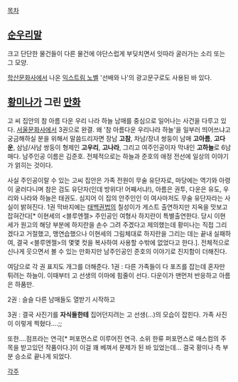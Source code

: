 [[목차]]
== [[순우리말]] ==
크고 단단한 물건들이 다른 물건에 야단스럽게 부딪치면서 잇따라 굴러가는 소리 또는 그 모양.

[[학산문화사]]에서 나온 [[익스트림 노벨]] '선배와 나'의 광고문구로도 사용된 바 있다.

== [[황미나]]가 그린 [[만화]] ==
고 씨 집안의 참 아름 다운 우리 나라 하늘 남매를 중심으로 일어나는 사건을 다루고 있다. [[서울문화사]]에서 3권으로 완결. 왜 '참 아름다운 우리나라 하늘'을 일부러 띄어쓰냐고 궁금해하실 분을 위해서 말씀드리자면 장남 '''고참''', 차남/장녀 쌍둥이 남매 '''고아름''', '''고다운''', 삼남/사남 쌍둥이 형제인 '''고우리''', '''고나라''', 그리고 여주인공이자 막내인 '''고하늘'''로 6남매다. 남주인공 이름은 김준호. 전체적으로는 하늘과 준호의 애정 전선에 일상의 이야기가 얽히는 것이다.

사실 주인공이랄 수 있는 고씨 집안은 가족 전원이 무술 유단자로, 마당에는 역기와 아령이 굴러다니며 참은 검도 유단자(인데 방위다! 어째서냐!), 아름은 권투, 다운은 유도, 우리와 나라와 하늘은 태권도. 심지어 이 집의 안주인인 이 여사마저도 무술 유단자라는 사실이 밝혀진다. 1권 막바지에는 [[태백권법]]의 칠성이가 게스트 출연하지만 지옥을 맛보고 잡혀간다[* 이현세의 <블루엔젤> 주인공인 여형사 하지란이 특별출연한다. 당시 이현세가 원고의 해당 부분에 하지란을 손수 그려 주겠다고 제의했는데 황미나는 직접 그리겠다고 거절했고, 맹연습했으나 이현세의 그림체대로 하지란을 그리는 데는 끝내 실패하여, 결국 <블루엔젤>의 몇몇 컷을 복사하여 사용할 수밖에 없었다고 한다.]. 전체적으로 신나게 웃으면서 볼 수 있는 만화지만 남주인공인 준호의 이야기로 진지함이 더해진다. 

여담으로 각 권 표지도 개그를 더해준다. 
1권 : 다른 가족들이 다 포즈를 잡는데 혼자만 튀려는 하늘이. 이때부터 고 선생의 이마에 힘줄이 선다. 다운이가 맨먼저 반응하고 아름은 하품만.

2권 : 슬슬 다른 남매들도 열받기 시작하고

3권 : 결국 사진기를 '''자식들한테''' 집어던지려는 고 선생(...)의 모습이 잡힌다. 가족 사진이 이렇게 찍혔다....;;

또한....점프라는 연극[* 퍼포먼스로 이루어진 연극. 소위 한류 퍼포먼스로 매스컴의 주목을 받고있던 작품이다.]이 이걸 꽤 베껴서 문제가 된 바 있었는데... 결국 황미나 측 부분 승소로 끝나게 되었다.

[[각주]]
